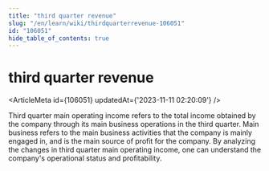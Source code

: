 ```yaml
---
title: "third quarter revenue"
slug: "/en/learn/wiki/thirdquarterrevenue-106051"
id: "106051"
hide_table_of_contents: true
---
```



<Breadcrumbs current="third quarter revenue" />

# third quarter revenue

<ArticleMeta id={106051} updatedAt={'2023-11-11 02:20:09'} />
<div className='border-solid border-b border-t-0 my-4 border-[var(--ifm-color-gray-300)]' />

Third quarter main operating income refers to the total income obtained by the company through its main business operations in the third quarter. Main business refers to the main business activities that the company is mainly engaged in, and is the main source of profit for the company. By analyzing the changes in third quarter main operating income, one can understand the company's operational status and profitability.
